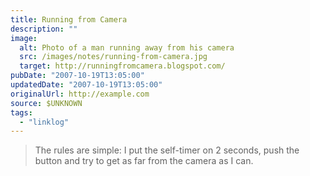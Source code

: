 ```yaml
---
title: Running from Camera
description: ""
image:
  alt: Photo of a man running away from his camera
  src: /images/notes/running-from-camera.jpg
  target: http://runningfromcamera.blogspot.com/
pubDate: "2007-10-19T13:05:00"
updatedDate: "2007-10-19T13:05:00"
originalUrl: http://example.com
source: $UNKNOWN
tags:
  - "linklog"
---
```


> The rules are simple: I put the self-timer on 2 seconds, push the button and try to get as far from the camera as I can.
